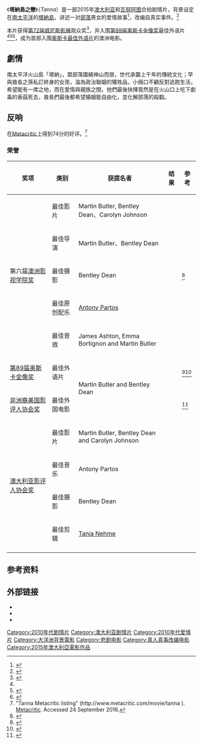 {{Infobox film
| name           = Tanna
| image          = Tanna (film).png
| alt            = 
| caption        = 电影海报
| director      = 馬丁·巴特勒<br>班特利·迪恩<ref>{{cite news|url=https://www.theguardian.com/film/2015/sep/12/australian-movie-tanna-wins-two-major-awards-at-venice-film-festival|title=Australian movie Tanna wins two major awards at Venice film festival|work=the Guardian|accessdate=2017-01-27|archive-date=2017-02-10|archive-url=https://web.archive.org/web/20170210021947/https://www.theguardian.com/film/2015/sep/12/australian-movie-tanna-wins-two-major-awards-at-venice-film-festival|dead-url=no}}</ref>
| producers      = Carolyn Johnson<br>馬丁·巴特勒<br>班特利·迪恩<ref>{{Cite web |url=https://www.screenaustralia.gov.au/find-a-film/detail.aspx?tid=33719& |title=Screenaustralia.gov.au |access-date=2017-01-27 |archive-date=2016-03-04 |archive-url=https://web.archive.org/web/20160304202843/https://www.screenaustralia.gov.au/find-a-film/detail.aspx?tid=33719& |dead-url=no }}</ref>
| screenplay     = 馬丁·巴特勒<br>班特利·迪恩<br>[[John_Collee|John Collee]]<ref name="maricrisfaderugao">{{cite news|url=http://www.ibtimes.com.au/tanna-brings-vanuatus-shakespearean-tale-australia-1480775|title='Tanna' brings Vanuatu's Shakespearean tale to Australia|author=Maricris Faderugao|date=5 November 2015|work=International Business Times AU|accessdate=2017-01-27|archive-date=2019-09-18|archive-url=https://web.archive.org/web/20190918181925/https://www.ibtimes.com.au/tanna-brings-vanuatus-shakespearean-tale-australia-1480775|dead-url=no}}</ref>
| story          = 
| based on       = <!-- {{based on|title of the original work|writer of the original work}} -->
| starring       = Marie Wawa<br>Mungau Dain
| narrator       = <!-- or: |narrators = -->
| music          = [[Antony_Partos|Antony Partos]]<ref>{{cite news|url=http://variety.com/2015/film/festivals/tanna-review-venice-film-festival-1201588554/|title=‘Tanna’ Review: The First Film Shot in Vanuatu – Variety|author=Richard Kuipers|work=Variety|accessdate=2017-01-27|archive-date=2020-09-18|archive-url=https://web.archive.org/web/20200918150206/https://variety.com/2015/film/festivals/tanna-review-venice-film-festival-1201588554/|dead-url=no}}</ref>
| cinematography = 班特利·迪恩<ref name="adelaidefilmfestival.org">{{cite web|url=http://adelaidefilmfestival.org/sessions/EVT15286R48227174300|title=Tanna – Adelaide Film Festival 2015|work=adelaidefilmfestival.org|access-date=2017-01-27|archive-url=https://web.archive.org/web/20181214065637/http://adelaidefilmfestival.org/sessions/EVT15286R48227174300|archive-date=2018-12-14|dead-url=yes}}</ref>
| editing        = [[Tania_Nehme|Tania Nehme]]<ref name="maricrisfaderugao" />
| studio         = <!-- or: |production companies = -->
| distributor    = Lightyear Entertainment<!-- or: |distributors = -->
| released       = {{film date|2015|9|7|[[第72届威尼斯影展|威尼斯]]}}
| runtime        = 100 分钟
| country        = 澳大利亚<br>瓦努阿图
| language       = [[South_Vanuatu_languages|Nauvhal]]
| budget         = 
| gross          = $69,961<ref name="The Numbers">{{cite web |url=http://www.the-numbers.com/movie/Tanna#tab=summary |title=Tanna (2015) - Financial Information |website=The Numbers |accessdate=August 24, 2016 |archive-date=2018-07-18 |archive-url=https://web.archive.org/web/20180718205518/https://www.the-numbers.com/movie/Tanna#tab=summary |dead-url=no }}</ref>
}}

《'''塔納島之戀'''》（''Tanna''）是一部2015年[[澳大利亚|澳大利亚]]和[[瓦努阿图|瓦努阿图]]合拍剧情片，背景设定在[[南太平洋|南太平洋]]的[[塔納島|塔納島]]，讲述一对[[部落|部落]]男女的爱情故事<ref>{{cite news|url=https://www.theguardian.com/film/2015/nov/05/tanna-review-volcanic-south-pacific-love-story-vanuatu|title=Tanna review – volcanic South Pacific love story shot entirely in Vanuatu|author=Luke Buckmaster|work=the Guardian|accessdate=2017-01-27|archive-date=2017-02-10|archive-url=https://web.archive.org/web/20170210013314/https://www.theguardian.com/film/2015/nov/05/tanna-review-volcanic-south-pacific-love-story-vanuatu|dead-url=no}}</ref>，改编自真实事件。<ref name="Australia">{{cite web |url=http://www.sbs.com.au/movies/article/2016/08/23/australia-selects-tanna-foreign-language-oscar-contender |title=Australia selects 'Tanna' as foreign-language Oscar contender |work=SBS |date=23 August 2016 |accessdate=23 August 2016 |archive-date=2021-02-13 |archive-url=https://web.archive.org/web/20210213180725/https://www.sbs.com.au/movies/article/2016/08/23/australia-selects-tanna-foreign-language-oscar-contender |dead-url=no }}</ref>

本片获得[[第72届威尼斯影展|第72届威尼斯影展]]观众奖<ref name="auto">{{cite web|url=http://www.sicvenezia.it/3559/edizione-2015/news-2015/premio-del-pubblico-pietro-barzisa-a-tanna/?lang=en|title=All Awards 2015 announced: Audience Award Pietro Barzisa to Tanna by Bentley Dean and Martin Butler|author=Settimana Internazionale della Critica|work=sicvenezia.it|access-date=2017-01-27|archive-url=https://web.archive.org/web/20190601155046/http://www.sicvenezia.it/3559/edizione-2015/news-2015/premio-del-pubblico-pietro-barzisa-a-tanna/?lang=en|archive-date=2019-06-01|dead-url=yes}}</ref>，并入围[[第89届奥斯卡金像奖|第89届奥斯卡金像奖]]最佳外语片<ref name="Australia"/><ref name="Variety">{{cite web |url=http://variety.com/2016/film/asia/australia-tanna-foreign-language-oscar-1201842356/ |title=Australia Selects ‘Tanna’ as Foreign-Language Oscar Contender |first=Patrick |last=Frater |work=[[Variety_(magazine)|Variety]] |date=23 August 2016 |accessdate=23 August 2016 |archive-date=2016-12-03 |archive-url=https://web.archive.org/web/20161203052110/http://variety.com/2016/film/asia/australia-tanna-foreign-language-oscar-1201842356/ |dead-url=no }}</ref><ref name="Oscar">{{cite news|last1=Samuelson|first1=Kate|title=Here Are the 2017 Oscar Nominations|url=http://time.com/4635815/2017-oscars-nominations-list/|accessdate=24 January 2017|work=[[Time_(magazine)|Time]]|date=24 January 2017|archive-date=2019-02-23|archive-url=https://web.archive.org/web/20190223194901/http://time.com/4635815/2017-oscars-nominations-list/|dead-url=no}}</ref>，成为首部入围[[奥斯卡最佳外语片|奥斯卡最佳外语片]]的澳洲电影。

==劇情==
南太平洋火山島「塔納」，眾部落圍繞神山而居，世代承襲上千年的傳統文化；早與酋長之孫私訂終身的女孩，淪為政治聯姻的犧牲品，小倆口不顧反對逃跑生活，希望能有一席之地，而在愛情與親族之間，他們最後抉擇竟然是在火山口上吃下劇毒的香菇死去，酋長們最後都希望婚姻能自由化，並化解部落的殺戳。

==反响==
在[[Metacritic|Metacritic]]上得到74分的好评。<ref>"Tanna Metacritic listing" (http://www.metacritic.com/movie/tanna {{Wayback|url=http://www.metacritic.com/movie/tanna |date=20180126002243 }}). [[Metacritic|Metacritic]]. Accessed 24 September 2016.</ref>

===荣誉===
{| class="wikitable"
|-
! 奖项
! 类别
! 获提名者
! 结果
! 参考
|-
| rowspan="5"| 第六届[[澳洲影视学院奖|澳洲影视学院奖]]
| 最佳影片
| Martin Butler, Bentley Dean、Carolyn Johnson
| {{nom}}
| rowspan="5"| <ref name="AACTA">{{cite web |url=http://www.skynews.com.au/culture/showbiz/movies/2016/10/27/hacksaw-ridge-leads-with-13-aacta-nominations.html |title=Hacksaw Ridge leads with 13 AACTA nominations |date=27 October 2016 |accessdate=1 November 2016 |work=Sky News |archive-date=2020-11-28 |archive-url=https://web.archive.org/web/20201128105921/https://www.skynews.com.au/culture/showbiz/movies/2016/10/27/hacksaw-ridge-leads-with-13-aacta-nominations.html |dead-url=yes }}</ref>
|-
| 最佳导演
| Martin Butler、Bentley Dean
| {{nom}}
|-
| 最佳摄影
| Bentley Dean
| {{nom}}
|-
| 最佳原创配乐
| [[Antony_Partos|Antony Partos]]
| {{won}}
|-
| 最佳音效
| James Ashton, Emma Bortignon and Martin Butler
| {{nom}}
|-
| [[第89届奥斯卡金像奖|第89届奥斯卡金像奖]]
| 最佳外语片
|rowspan=2|Martin Butler and Bentley Dean
| {{pending}}
| <ref name="Oscars2017">{{cite news |url=http://edit.hollywoodreporter.com/lists/oscar-nominations-2017-complete-list-nominees-960044 |title=Oscars: 'La La Land' Ties Record With 14 Nominations |first=Kimberly |last=Nordyke |publisher=''[[The_Hollywood_Reporter|The Hollywood Reporter]]'' |date=January 24, 2017 |accessdate=January 24, 2017 |archive-url=https://web.archive.org/web/20171202203454/http://edit.hollywoodreporter.com/lists/oscar-nominations-2017-complete-list-nominees-960044 |archive-date=2017-12-02 |dead-url=yes }}</ref><ref name="OscarsVar">{{cite news |url=http://variety.com/2017/film/news/2017-oscar-nominations-academy-awards-nominees-1201968107/ |title=Oscar Nominations: Complete List |publisher=''[[Variety_(magazine)|Variety]]'' |date=January 24, 2017 |accessdate=January 24, 2017 |archive-date=2017-01-24 |archive-url=https://web.archive.org/web/20170124150844/http://variety.com/2017/film/news/2017-oscar-nominations-academy-awards-nominees-1201968107/ |dead-url=no }}</ref>
|-
| [[非洲裔美国影评人协会奖|非洲裔美国影评人协会奖]]
| 最佳外国电影
| {{won}}
| <ref name="AAFCA2016">{{cite web |url=http://www.hollywoodreporter.com/news/moonlight-named-best-picture-by-african-american-film-critics-association-955250 |title='Moonlight' Named Best Picture by the African American Film Critics Association |first=Kimberly |last=Nordyke |publisher=''[[The_Hollywood_Reporter|The Hollywood Reporter]]'' |date=December 12, 2016 |accessdate=December 12, 2016 |archive-date=2016-12-13 |archive-url=https://web.archive.org/web/20161213020832/http://www.hollywoodreporter.com/news/moonlight-named-best-picture-by-african-american-film-critics-association-955250 |dead-url=no }}</ref>
|-
|rowspan=4|[[澳大利亚影评人协会奖|澳大利亚影评人协会奖]]
| 最佳影片
| Martin Butler, Bentley Dean and Carolyn Johnson
| {{nom}}
| 
|-
| 最佳音乐
| Antony Partos
| {{won}}
| 
|-
| 最佳摄影
| Bentley Dean
| {{nom}}
| 
|-
| 最佳剪辑
| [[Tania_Nehme|Tania Nehme]]
| {{nom}}
| 
|-
|}

== 参考资料 ==
{{reflist|30em}}

== 外部链接 ==
* {{IMDb title|tt4239726|Tanna}}
* {{rotten-tomatoes|tanna_2016|Tanna}}
* {{Amg movie|642376}}

{{DEFAULTSORT:Tanna}}
[[Category:2010年代剧情片|Category:2010年代剧情片]]
[[Category:澳大利亚剧情片|Category:澳大利亚剧情片]]
[[Category:2010年代爱情片|Category:2010年代爱情片]]
[[Category:大洋洲背景電影|Category:大洋洲背景電影]]
[[Category:悲剧电影|Category:悲剧电影]]
[[Category:真人真事改编电影|Category:真人真事改编电影]]
[[Category:2015年澳大利亞電影作品|Category:2015年澳大利亞電影作品]]
